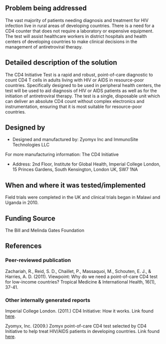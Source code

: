 {{Medical Device
|Health Topic=HIV/AIDS
|Classification=Diagnosis
|Scope=Clinical trial
|Location=Africa
|Image=Cd4initiative test.png
}}
==Problem being addressed==
The vast majority of patients needing diagnosis and treatment for HIV infection live in rural areas of developing countries. There is a need for a CD4 counter that does not require a laboratory or expensive equipment. The test will assist healthcare workers in district hospitals and health centers of developing countries to make clinical decisions in the management of antiretroviral therapy.

==Detailed description of the solution==
The CD4 Initiative Test is a rapid and robust, point-of-care diagnostic to count CD4 T cells in adults living with HIV or AIDS in resource-poor countries. Specifically designed to be used in peripheral health centers, the test will be used to aid diagnosis of HIV or AIDS patients as well as for the initiation of antiretroviral therapy. The test is a single, disposable unit which can deliver an absolute CD4 count without complex electronics and instrumentation, ensuring that it is most suitable for resource-poor countries.

==Designed by==
*Designed and manufactured by: Zyomyx Inc and ImmunoSite Technologies LLC

For more manufacturing information: The CD4 Initiative
* Address: 2nd Floor, Institute for Global Health, Imperial College London, 15 Princes Gardens, South Kensington, London UK, SW7 1NA 

==When and where it was tested/implemented ==
Field trials were completed in the UK and clinical trials began in Malawi and Uganda in 2010.

==Funding Source==
The Bill and Melinda Gates Foundation

==References==
===Peer-reviewed publication===
Zachariah, R., Reid, S. D., Chaillet, P., Massaquoi, M., Schouten, E. J., & Harries, A. D. (2011). Viewpoint: Why do we need a point-of-care CD4 test for low-income countries? Tropical Medicine & International Health, 16(1), 37-41.

===Other internally generated reports===
Imperial College London. (2011.) CD4 Initiative: How it works. Link found [http://www3.imperial.ac.uk/cd4/cd4test here].

Zyomyx, Inc. (2009.) Zomyx point-of-care CD4 test selected by CD4 Initiative to help treat HIV/AIDS patients in developing countries. Link found [http://www.zyomyx.com/news.php#news here].